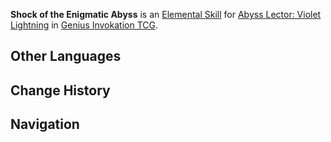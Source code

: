 {{Genius Invokation TCG Skill Infobox
|image      = Shock of the Enigmatic Abyss Character Card Skill.png
|type       = Elemental Skill
|character  = Abyss Lector: Violet Lightning
|element    = Electro
|matching = 3
|effect     = Deals 3 {{Color|Electro DMG}}.<br>If the target is already affected by Electro, steal 1 Energy from them. (If this character's Energy is already full, then the stolen Energy will be given to the next character who does not have full Energy)
|order      = 2
}}
'''Shock of the Enigmatic Abyss''' is an [[Character Card Elemental Skill|Elemental Skill]] for [[Abyss Lector: Violet Lightning (Character Card)|Abyss Lector: Violet Lightning]] in [[Genius Invokation TCG]].

==Other Languages==
{{Other Languages
|en       = Shock of the Enigmatic Abyss
|zhs      = 秘渊虚霆
|zhs_rm   = Mìyuān Xūtíng
|zht      = 秘淵虛霆
|zht_rm   = Mìyuān Xūtíng
|zh_tl    = Depleting Thunder of the Enigmatic Abyss
|ja       = 秘淵の衝撃
|ja_rm    = Hien no Shougeki{{Assumed}}
|ja_tl    = 
|ko       = 허계 천둥
|ko_tl    = 
|es       = Relámpago abismal
|es_tl    = Abyssal Lightning
|fr       = Choc de l'abîme énigmatique
|fr_tl    = Shock of the Enigmatic Abyss
|ru       = Гром загадочной Бездны
|ru_tl    = Thunder of the Enigmatic Abyss
|th       = Shock of the Enigmatic Abyss
|vi       = Sấm Rền Vực Thẳm
|vi_tl    = 
|de       = Erschütterung des rätselhaften Abgrunds
|de_tl    = Shock of the Enigmatic Abyss
|id       = Shock of the Enigmatic Abyss
|pt       = Choque do Abismo Enigmático
|pt_tl    = 
|tr       = Esrarengiz Hiçlik Şoku
|tr_tl    = 
|it       = Shock dell'Abisso enigmatico
|it_tl    = 
}}

==Change History==
{{Change History|5.1}}

==Navigation==
{{Genius Invokation TCG Skill Navbox|Abyss Lector: Violet Lightning}}